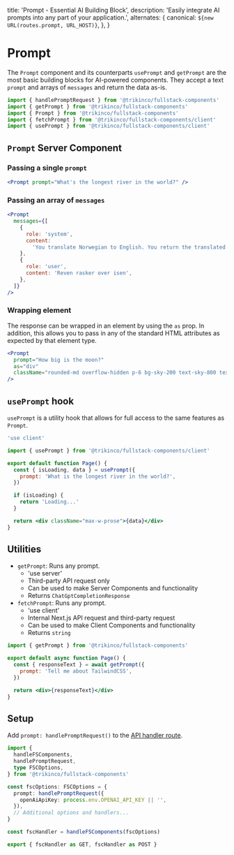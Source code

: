 
  title: 'Prompt - Essential AI Building Block',
  description:
    'Easily integrate AI prompts into any part of your application.',
  alternates: {
    canonical: `${new URL(routes.prompt, URL_HOST)}`,
  },
}

# Prompt

The `Prompt` component and its counterparts `usePrompt` and `getPrompt` are the most basic building blocks for AI-powered components.
They accept a text `prompt` and arrays of `messages` and return the data as-is.

```jsx
import { handlePromptRequest } from '@trikinco/fullstack-components'
import { getPrompt } from '@trikinco/fullstack-components'
import { Prompt } from '@trikinco/fullstack-components'
import { fetchPrompt } from '@trikinco/fullstack-components/client'
import { usePrompt } from '@trikinco/fullstack-components/client'
```

## `Prompt` Server Component

### Passing a single `prompt`

<Example>
  <Prompt prompt="What's the longest river in the world?" />
</Example>

```jsx
<Prompt prompt="What's the longest river in the world?" />
```

### Passing an array of `messages`

<Example>
  <Prompt
    messages={[
      {
        role: 'system',
        content:
          'You translate Norwegian to English. You return the translated text directly',
      },
      {
        role: 'user',
        content: 'Reven rasker over isen',
      },
    ]}
  />
</Example>

```jsx
<Prompt
  messages={[
    {
      role: 'system',
      content:
        'You translate Norwegian to English. You return the translated text directly',
    },
    {
      role: 'user',
      content: 'Reven rasker over isen',
    },
  ]}
/>
```

### Wrapping element

The response can be wrapped in an element by using the `as` prop.
In addition, this allows you to pass in any of the standard HTML attributes as expected by that element type.

<Example>
  <Prompt prompt="How big is the moon?" as="div" />
</Example>

```jsx /as="div"/
<Prompt
  prompt="How big is the moon?"
  as="div"
  className="rounded-md overflow-hidden p-6 bg-sky-200 text-sky-800 text-xl"
/>
```

## `usePrompt` hook

`usePrompt` is a utility hook that allows for full access to the same features as `Prompt`.

```jsx
'use client'

import { usePrompt } from '@trikinco/fullstack-components/client'

export default function Page() {
  const { isLoading, data } = usePrompt({
    prompt: 'What is the longest river in the world?',
  })

  if (isLoading) {
    return 'Loading...'
  }

  return <div className="max-w-prose">{data}</div>
}
```

## Utilities

- `getPrompt`: Runs any prompt.
  - 'use server'
  - Third-party API request only
  - Can be used to make Server Components and functionality
  - Returns `ChatGptCompletionResponse`
- `fetchPrompt`: Runs any prompt.
  - 'use client'
  - Internal Next.js API request and third-party request
  - Can be used to make Client Components and functionality
  - Returns `string`

```jsx title="Server Component"
import { getPrompt } from '@trikinco/fullstack-components'

export default async function Page() {
  const { responseText } = await getPrompt({
    prompt: 'Tell me about TailwindCSS',
  })

  return <div>{responseText}</div>
}
```

## Setup

Add `prompt: handlePromptRequest()` to the [API handler route](/docs/get-started/#setup).

```ts title="app/api/fsutils/[...fscomponents]/route.ts"
import {
  handleFSComponents,
  handlePromptRequest,
  type FSCOptions,
} from '@trikinco/fullstack-components'

const fscOptions: FSCOptions = {
  prompt: handlePromptRequest({
    openAiApiKey: process.env.OPENAI_API_KEY || '',
  }),
  // Additional options and handlers...
}

const fscHandler = handleFSComponents(fscOptions)

export { fscHandler as GET, fscHandler as POST }
```
